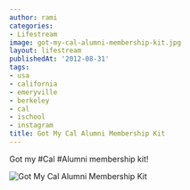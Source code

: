 ```yaml
---
author: rami
categories:
- Lifestream
image: got-my-cal-alumni-membership-kit.jpg
layout: lifestream
publishedAt: '2012-08-31'
tags:
- usa
- california
- emeryville
- berkeley
- cal
- ischool
- instagram
title: Got My Cal Alumni Membership Kit
---
```


Got my #Cal #Alumni membership kit!

![Got My Cal Alumni Membership Kit](/assets/images/content/lifestream/got-my-cal-alumni-membership-kit.jpg)
